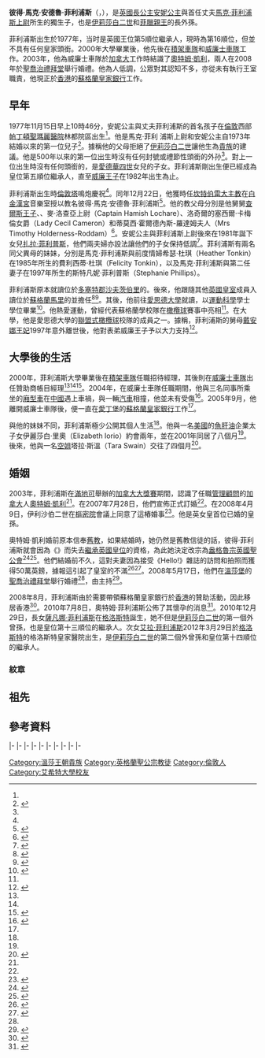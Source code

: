 {{noteta
|G1 = Country
|G2 = PP
|G3 = UK Places
|G4 = PoliticiansUK
|1=zh-cn:伊丽莎白二世;zh-tw:伊莉莎白二世;zh-hk:伊利沙伯二世;
|2=zh-hans:威廉姆斯车队;zh-hk:威廉士車隊;zh-tw:威廉斯車隊;
|3=zh-hans:捷豹; zh-tw:捷豹; zh-hk:積架;
|4=zh-hans:埃克塞特大学;zh-hk:愛思德大學;zh-tw:艾希特大學;
|5=zh-hans:戴安娜;zh-hk:戴安娜;zh-tw:黛安娜;
|6=zh-hans:蒙特利尔;zh-hk:滿地可;zh-tw:蒙特婁;
|7=zh:乔治六世;zh-hans:乔治六世;zh-hk:佐治六世;zh-sg:乔治六世;zh-tw:喬治六世;
|8=zh-hans菲利普亲王;zh-hk:菲臘親王;zh-tw:菲利普親王;
|9=zh-cn:乔治;zh-hk:佐治;zh-tw:喬治;
}}
{{Infobox Person
| name                 =<small>彼得·菲利浦斯<br>Peter Phillips</small>
| image                = [[File:Princess_Anne_and_Peter_Phillips.jpg|240px]]
| birth_name           =彼得·馬克·安德魯·菲利浦斯<br />（Peter Mark Andrew Phillips）
| parents              =[[马克·菲利普斯|馬克·菲利浦斯]]<br />[[安妮長公主|安妮長公主]]
| birth_date           ={{Birth date and age|1977|11|15|df=yes}}
| birth_place          ={{UK}}[[倫敦|倫敦]][[帕丁頓|帕丁頓]][[聖瑪麗醫院_(倫敦)|聖瑪麗醫院]]
| christening_date     =1977年12月22日
| christening_place    =[[倫敦|倫敦]][[白金漢宮|白金漢宮]]
| spouse               ={{marriage|[[奧特姆·菲利浦斯|奧特姆·菲利浦斯]]|2008|2021|reason=離婚}}
| children             =[[薩凡娜·菲利浦斯|薩凡娜·菲利浦斯]]<br>[[艾拉·菲利浦斯|艾拉·菲利浦斯]]
| occupation           =[[蘇格蘭皇家銀行|蘇格蘭皇家銀行]]經理
|}}
'''彼得·馬克·安德魯·菲利浦斯'''（'''{{lang-en|Peter Mark Andrew Phillips}}'''，{{bd|1977年|11月15日|catIdx=Phillips ,Peter}}），是[[英國|英國]][[長公主|長公主]][[安妮长公主|安妮公主]]與首任丈夫[[马克·菲利普斯|馬克·菲利浦斯上尉]]所生的獨生子，也是[[伊莉莎白二世|伊莉莎白二世]]和[[菲臘親王_(愛丁堡公爵)|菲臘親王]]的長外孫。

菲利浦斯出生於1977年，当时是英國王位第5順位繼承人，現時為第16順位，但並不具有任何皇家頭銜。2000年大學畢業後，他先後在[[積架車隊|積架車隊]]和[[威廉士車隊|威廉士車隊]]工作。2003年，他為威廉士車隊於[[加拿大|加拿大]]工作時結識了[[奧特姆·菲利浦斯|奧特姆·凱利]]，兩人在2008年於[[圣乔治礼拜堂_(温莎城堡)|聖喬治禮拜堂]]舉行婚禮。他為人低調，公眾對其認知不多，亦從未有執行王室職責，他現正於[[香港|香港]]的[[蘇格蘭皇家銀行|蘇格蘭皇家銀行]]工作。

==早年==
{{英国王室}}
1977年11月15日早上10時46分，安妮公主與丈夫菲利浦斯的首名孩子在[[倫敦|倫敦]]西部[[帕丁頓|帕丁頓]][[聖瑪麗醫院_(倫敦)|聖瑪麗醫院]]林都院區出生<ref name="BBC On This Day"/>。他是馬克·菲利 浦斯上尉和安妮公主自1973年結婚以來的第一位兒子<ref name="BBC On This Day">{{en}}{{cite news|url=http://news.bbc.co.uk/onthisday/hi/dates/stories/november/15/newsid_2539000/2539937.stm|title=1977: Princess Anne gives birth to Master Phillips|first=|last=|publisher=BBC|year=2007|accessdate=2010-07-13|archive-date=2006-04-16|archive-url=https://web.archive.org/web/20060416103647/http://news.bbc.co.uk/onthisday/hi/dates/stories/november/15/newsid_2539000/2539937.stm|dead-url=no}}</ref>。據稱他的父母拒絕了[[伊莉莎白二世|伊莉莎白二世]]讓他生為[[貴族爵位|貴族]]的建議。他是500年以來的第一位出生時沒有任何封號或禮節性頭銜的外孙<ref name="BBC On This Day"/>。對上一位出生時沒有任何頭銜的，是[[愛德華四世|愛德華四世]]女兒{{Link-en|約克的塞西莉|Cecily of York}}的子女。菲利浦斯剛出生便已經成為皇位第五順位繼承人，直至[[威廉王子_(威爾斯)|威廉王子]]在1982年出生為止。

菲利浦斯出生時[[倫敦塔|倫敦塔]]鳴炮{{Link-en|21響禮炮|21-gun salute|41響}}慶祝<ref name="BBC On This Day"/>。同年12月22日，他獲時任[[坎特伯雷大主教|坎特伯雷大主教]]{{Link-en|唐納德·科根|Donald Coggan}}在[[白金漢宮|白金漢宮]]音樂室授以教名彼得·馬克·安德魯·菲利浦斯<ref name="Royal Profile">{{en}}{{cite news|url=http://www.royal.gov.uk/output/Page5599.asp |title=The Princess Royal: Marriage and Family |first= |last= |publisher=royal.gov.uk |date= |deadurl=yes |archiveurl=https://web.archive.org/web/20070630231134/http://www.royal.gov.uk/output/Page5599.asp |archivedate=2007-06-30 }}</ref>。他的教父母分別是他舅舅[[查爾斯_(威爾斯親王)|查爾斯王子]]、{{Link-en|傑弗里·劉易斯·蒂亞克斯|Geoffrey Lewis Tiarks|傑弗里·蒂亞克斯主教閣下}}、麥·洛查亞上尉（Captain Hamish Lochare）、洛奇爾的塞西爾·卡梅倫女爵（Lady Cecil Cameron）和蒂莫西·霍爾德內斯-羅達姆夫人（Mrs Timothy Holderness-Roddam）<ref name="Royal Godparents">{{en}}{{cite news|url=http://www.royal.gov.uk/output/page3081.asp |title=Buckingham Palace Press Release |first= |last= |publisher=royal.gov.uk |date=8 April 2004 |deadurl=yes |archiveurl=https://web.archive.org/web/20131020180635/http://www.royal.gov.uk/output/page3081.asp |archivedate=2013-10-20}}</ref>。安妮公主與菲利浦斯上尉後來在1981年誕下女兒[[扎拉·菲利普斯|扎拉·菲利普斯]]，他們兩夫婦亦設法讓他們的子女保持低調<ref name="CBS">{{en}}{{cite news|url=http://www.cbsnews.com/htdocs/britishroyals/family_tree_10.html|title=CBS News Profile|first=|last=|publisher=[[CBS|CBS]]|date=|accessdate=2010-07-13|archive-date=2020-06-28|archive-url=https://web.archive.org/web/20200628132626/http://www.cbsnews.com/htdocs/britishroyals/family_tree_10.html}}</ref>。菲利浦斯有兩名同父異母的妹妹，分別是馬克·菲利浦斯與前度情婦希瑟·杜琪（Heather Tonkin）在1985年所生的費利西蒂·杜琪（Felicity Tonkin），以及馬克·菲利浦斯與第二任妻子{{Link-en|桑迪·普夫呂格爾|Sandy Pflueger}}在1997年所生的斯特凡妮·菲利普斯（Stephanie Phillips）。

菲利浦斯原本就讀位於[[多塞特郡|多塞特郡]][[沙夫茨伯里|沙夫茨伯里]]的{{Link-en|雷吉斯港學校|Port Regis Prep School|雷吉斯港預備學校}}。後來，他跟隨其他[[英國皇室|英國皇室]]成員入讀位於[[蘇格蘭|蘇格蘭]][[馬里_(蘇格蘭行政區)|馬里]]的{{Link-en|戈登斯敦學校|Gordonstoun School}}並擔任{{Link-en|男總領袖生|Head Boy}}<ref name="Hello Profile">{{en}}{{cite news|url=http://www.hellomagazine.com/profiles/peterphillips/|title=Profile - Peter Phillips|first=|last=|publisher=Hello!|date=2001-07|accessdate=2010-07-13|archive-date=2006-11-03|archive-url=https://web.archive.org/web/20061103215101/http://www.hellomagazine.com/profiles/peterphillips/|dead-url=no}}</ref><ref name="English Monarchs">{{en}}{{cite news|url=http://www.englishmonarchs.co.uk/windsor_13.htm|title=Peter Phillips|first=|last=|publisher=Englishmonarchs.co.uk]|date=|accessdate=2010-07-13|archive-date=2022-05-24|archive-url=https://web.archive.org/web/20220524104029/https://www.englishmonarchs.co.uk/windsor_13.htm}}</ref>。其後，他前往[[愛思德大學|愛思德大學]]就讀，以[[運動科學|運動科學]]學士學位畢業<ref name="BBC 2007">{{en}}{{cite news|url=http://news.bbc.co.uk/1/hi/uk/6920860.stm|title=Princess Anne's son set to marry|first=|last=|publisher=[[BBC|BBC]]|date=28 July 2007|accessdate=2010-07-13|archive-date=2007-08-08|archive-url=https://web.archive.org/web/20070808091600/http://news.bbc.co.uk/1/hi/uk/6920860.stm|dead-url=no}}</ref>。他熱愛運動，曾經代表蘇格蘭學校隊在[[橄欖球類運動|橄欖球]]賽事中亮相<ref name="BBC 2007"/>。在大學，他是愛思德大學的[[聯盟式橄欖球|聯盟式橄欖球]]校隊的成員之一。據稱，菲利浦斯的舅母[[戴安娜_(威爾斯王妃)|戴安娜王妃]]1997年意外離世後，他對表弟威廉王子予以大力支持<ref name="Telegraph 30 July">{{en}}{{cite news|url=http://www.telegraph.co.uk/news/main.jhtml?xml=/news/2007/07/30/nsloane330.xml|title=Publicity-shy Peter to be Queen's first grandchild to wed|first=Laura|last=Clout|publisher=The Daily Telegraph|date=30 July 2007|location=London|accessdate=22 May 2010|archive-date=2007-12-23|archive-url=https://web.archive.org/web/20071223124354/http://www.telegraph.co.uk/news/main.jhtml?xml=%2Fnews%2F2007%2F07%2F30%2Fnsloane330.xml|dead-url=no}}</ref>。

==大學後的生活==
2000年，菲利浦斯大學畢業後在[[積架車隊|積架車隊]]任職招待經理，其後則在[[威廉士車隊|威廉士車隊]]出任贊助商帳目經理<ref name="Hello Profile"/><ref name="BBC 2007"/><ref name="Royal Jubbly">{{en}}{{cite news|url=http://www.student.city.ac.uk/~rc391/jubbly/faces/faces_aw_3.html|title=Peter Phillips Profile|first=|last=|publisher=Royal Jubbly|date=|deadurl=yes|archiveurl=https://archive.is/20121223213754/http://www.student.city.ac.uk/~rc391/jubbly/faces/faces_aw_3.html|archivedate=2012-12-23}}</ref>。2004年，在威廉士車隊任職期間，他與三名同事所乘坐的[[廂型車|廂型車]]在[[中華人民共和國|中國]]遇上車禍，與一輛[[汽車|汽車]]相撞，他並未有受傷<ref name="BBC 2004">{{en}}{{cite news|url=http://news.bbc.co.uk/1/hi/uk/3690772.stm|title=Queen's grandson in car accident|first=|last=|publisher=BBC|date=26 September 2004}}</ref>。2005年9月，他離開威廉士車隊後，便一直在[[愛丁堡|愛丁堡]]的[[蘇格蘭皇家銀行|蘇格蘭皇家銀行]]工作<ref name="BBC 2007"/>。

與他的妹妹不同，菲利浦斯極少公開其個人生活<ref name="Hello Profile"/>。他與一名[[美國|美國]]的[[魚肝油|魚肝油]]企業太子女伊麗莎白·里奧（Elizabeth Iorio）約會兩年，並在2001年同居了八個月<ref name="Telegraph 30 July"/>。後來，他與一名[[空姐|空姐]]塔拉·斯溫（Tara Swain）交往了四個月<ref>{{en}}{{cite news|url=http://thescotsman.scotsman.com/s2.cfm?id=519302003|title=So who should William woo?|first=|last=|publisher=The Scotsman|date=7 May 2003|deadurl=yes|archiveurl=https://web.archive.org/web/20070917123753/http://thescotsman.scotsman.com/s2.cfm?id=519302003|archivedate=2007年9月17日}}</ref>。

==婚姻==
2003年，菲利浦斯在[[滿地可|滿地可]]舉辦的[[加拿大大獎賽|加拿大大獎賽]]期間，認識了任職[[管理諮詢|管理顧問]]的[[加拿大|加拿大]]人[[奧特姆·菲利浦斯|奧特姆·凱利]]<ref name="Hello Profile"/>。在2007年7月28日，他們宣佈正式訂婚<ref name="BBC 2007"/>。在2008年4月9日，伊利沙伯二世在[[英國樞密院|樞密院]]會議上同意了這樁婚事<ref name="Gazette">{{en}}{{cite web|url=http://www.london-gazette.gov.uk/ViewGazetteDocument.aspx?atdocid=4816506&GeoType=Edinburgh&categorydocids=72&lastissuecount=10|title=Consent to marriage of Peter Phillips and Autumn Kelly|accessdate=2008-05-05|author=|last=|first=|year=2008|format=|work=|publisher=London Gazette|deadurl=yes|archiveurl=https://web.archive.org/web/20081211134500/http://www.london-gazette.gov.uk/ViewGazetteDocument.aspx?atdocid=4816506&GeoType=Edinburgh&categorydocids=72&lastissuecount=10|archivedate=2008-12-11}}</ref>。他是英女皇首位已婚的皇孫。

奧特姆·凱利婚前原本信奉[[羅馬天主教|舊教]]，如果結婚時，她仍然是舊教信徒的話，彼得·菲利浦斯就會因為《{{Link-en|1701嗣位法案|Act of Settlement 1701}}》而失去[[英國王位繼承|繼承英國皇位]]的資格，為此她決定改宗為[[盎格魯宗|盎格魯宗]][[英國聖公會|英國聖公會]]<ref name="Telegraph 3 August">{{en}}{{cite news|url=http://www.telegraph.co.uk/news/main.jhtml?xml=/news/2007/08/03/npeter103.xml|title=A royal marriage dilemma - Phillips may renounce succession|first=Jonathan|last=Price|publisher=The Daily Telegraph|date=3 August 2007|location=London|accessdate=2021-10-01|archive-date=2008-02-25|archive-url=https://web.archive.org/web/20080225123135/http://www.telegraph.co.uk/news/main.jhtml?xml=%2Fnews%2F2007%2F08%2F03%2Fnpeter103.xml|dead-url=no}}</ref><ref name="Telegraph 1 May">{{en}}{{cite news|url=http://www.telegraph.co.uk/news/newstopics/theroyalfamily/1915827/Peter-Phillips's-fiancée-Autumn-Kelly-converts-to-save-succession.html|title=Peter's fiancée converts to save succession|first=Andrew|last=Pierce|publisher=The Daily Telegraph|date=1 May 2008|location=London|accessdate=2021-10-01|archive-date=2008-12-11|archive-url=https://web.archive.org/web/20081211112027/http://www.telegraph.co.uk/news/newstopics/theroyalfamily/1915827/Peter-Phillips%27s-fianc%C3%A9e-Autumn-Kelly-converts-to-save-succession.html|dead-url=no}}</ref>。他們結婚前不久，這對夫妻因為接受《Hello!》雜誌的訪問和拍照而獲得50萬英鎊，據報這引起了皇室的不滿<ref name="Tele Profile">{{en}}{{cite news|url=http://www.telegraph.co.uk/news/newstopics/theroyalfamily/1962810/Profile-Autumn-Kelly%2C-Peter-Phillip%27s-fiance.html|title=Autumn Kelly, Peter Phillip's fiance|first=Andrew|last=Pierce|publisher=The Daily Telegraph|date=2008-05-17|location=London|accessdate=2010-07-13|archive-date=2009-02-10|archive-url=https://web.archive.org/web/20090210185220/http://www.telegraph.co.uk/news/newstopics/theroyalfamily/1962810/Profile-Autumn-Kelly,-Peter-Phillip%27s-fiance.html|dead-url=no}}</ref><ref name="BBC wedding">{{en}}{{cite news|url=http://news.bbc.co.uk/1/hi/uk/7406008.stm|title=Royal marries in Windsor wedding|first=|last=|publisher=BBC|date=17 May 2008|accessdate=2010-07-13|archive-date=2008-05-18|archive-url=https://web.archive.org/web/20080518081959/http://news.bbc.co.uk/1/hi/uk/7406008.stm|dead-url=no}}</ref>。2008年5月17日，他們在[[溫莎城堡|溫莎堡]]的[[聖喬治禮拜堂_(溫莎堡)|聖喬治禮拜堂]]舉行婚禮<ref name="BBC wedding"/>，由{{Link-en|溫莎教長|Dean of Windsor}}{{Link-en|大衛·康納|David Conner (bishop)}}主持<ref name="Tele 17 8 May">{{en}}{{cite news|url=http://www.telegraph.co.uk/news/newstopics/theroyalfamily/1969472/Queen-will--meet-Prince-Harry%27s-girlfriend-Chelsy-Davy--at-Peter-Phillips-wedding.html|title=Queen will meet Prince Harry's girlfriend Chelsy Davy at Peter Phillips wedding|first=Andrew|last=Pierce|publisher=BBC|date=17 May 2008|location=London|accessdate=2010-07-13|archive-date=2008-12-11|archive-url=https://web.archive.org/web/20081211113201/http://www.telegraph.co.uk/news/newstopics/theroyalfamily/1969472/Queen-will--meet-Prince-Harry%27s-girlfriend-Chelsy-Davy--at-Peter-Phillips-wedding.html|dead-url=no}}</ref>。

2008年8月，菲利浦斯由於需要帶領蘇格蘭皇家銀行於[[香港|香港]]的贊助活動，因此移居香港<ref name="Brand">{{en}}{{cite news|url=http://www.brandrepublic.asia/Media/Newsarticle/2008_08/Phillips-to-lead-RBS-regional-sponsorship/32264 |title=Phillips to lead RBS regional sponsorship |first=Arun |last=Sudhaman |publisher=brandrepublic.asia |date=20 August 2008 |deadurl=yes |archiveurl=https://web.archive.org/web/20081201092433/http://www.brandrepublic.asia/Media/Newsarticle/2008_08/Phillips-to-lead-RBS-regional-sponsorship/32264 |archivedate=2008-12-01}}</ref>。2010年7月8日，奧特姆·菲利浦斯公佈了其懷孕的消息<ref name="daily">{{en}}{{cite news|url=http://www.dailymail.co.uk/news/article-1293168/Queen-great-grandmother-time-Peter-Philips-announces-wife-Autumns-pregnancy.html|title=Queen to become a great-grandmother for first time as Peter Philips announces wife Autumn's pregnancy|first=Arun|last=Sudhaman|publisher=brandrepublic.asia|date=20 August 2008}}</ref>。2010年12月29日，長女[[薩凡娜·菲利浦斯|薩凡娜·菲利浦斯]]在[[格洛斯特|格洛斯特]]{{tsl|en| Gloucestershire Hospitals NHS Foundation Trust|格洛斯特皇家醫院}}誕生，她不但是[[伊莉莎白二世|伊莉莎白二世]]的第一個外曾孫，也是皇位第十三順位的繼承人。次女[[艾拉·菲利浦斯|艾拉·菲利浦斯]]2012年3月29日於[[格洛斯特|格洛斯特]]的格洛斯特皇家醫院出生，是[[伊莉莎白二世|伊莉莎白二世]]的第二個外曾孫和皇位第十四順位的繼承人。

===紋章===
{{Infobox COA wide
|image             = Peter_Phillips_Arms.svg
|bannerimage       =
|badgeimage        =
|notes             = 這紋章在1973年10月授予彼得·馬克·安德魯·菲利浦斯的祖父，彼得·威廉·加賽德·菲利普斯（Peter William Garside Phillips）。三爺孫的紋章差別在於，他祖父的紋章上部沒有紅色的三尖橫條，父親的則有，而自己的紋章則有紅色五尖頭橫條。菲利浦斯的祖父在1998年去世後，他祖父的紋章由父親承襲，而父親的紋章則由他承襲至今。<ref name="News & Views">{{en}}{{Cite journal
  | last =
  | first =
  | author-link =
  | last2 =
  | first2 =
  | author2-link =
  | title = News & Views
  | journal = The Heraldry Gazette
  | volume =
  | issue =  57
  | pages = 17
  | date = March 1974
  | year =
  | url =
  | doi =
  | id = }}</ref><ref>{{en}}{{cite book|title=Sovereign ER II|url=https://archive.org/details/sovereigncelebra0000unse|year=1992|publisher=Collins and Brown |location= London|isbn=1 85585 116 4|page=[https://archive.org/details/sovereigncelebra0000unse/page/14 14]}}</ref>。
|adopted           =
|crest             =
|torse             =
|helm              =
|escutcheon        = 蔚藍底色和山形袖章，銀馬印在蔚藍色上，下方則是已開花的勿忘草和其樹枝，花是散開的<ref name="News & Views"/>。
|supporters        =
|compartment       =
|motto             =
|orders            =
|other_elements    =
|banner            =
|badge             =
|symbolism         =
|previous_versions =
}}

==祖先==
{{Ahnentafel top|先祖}}<center>
{{ahnentafel-compact5
|style = font-size: 85%; 
|boxstyle_1=background-color: #fcc;
|boxstyle_2=background-color: #fb9;
|boxstyle_3=background-color: #ffc;
|boxstyle_4=background-color: #bfc;
|boxstyle_5=background-color: #9fe;
|1= '''彼得·馬克·安德魯·菲利浦斯'''
|2= '''父：'''{{Link-en|馬克·菲利浦斯|Mark Phillips}}[[上尉|上尉]]
|3= '''母：'''[[英国长公主|英国长公主]][[安妮长公主|安妮]]
|4= '''祖父：'''彼得·威廉·加賽德·菲利普斯
|5= '''祖母：'''安妮·帕特里夏·提亞絲
|6= '''外祖父：'''[[爱丁堡公爵|爱丁堡公爵]][[菲利普亲王_(爱丁堡公爵)|菲利普亲王]]
|7= '''外祖母：'''[[英国女王|英国女王]][[伊丽莎白二世|伊丽莎白二世]]
|8= '''曾祖父：'''約瑟夫·赫伯特·菲利普斯
|9= '''曾祖母：'''多蘿西婭·瑪麗·蘭特
|10= '''外曾祖父：'''約翰·格哈德·愛德華·提亞絲
|11= '''外曾祖母：'''埃弗蘭·佛羅倫薩·克里普斯
|12= '''外曾祖父：'''希腊及丹麦[[安德烈阿斯王子_(希腊)|安德烈阿斯王子]]
|13= '''外曾祖母：'''黑森-巴腾堡[[爱丽丝公主_(巴滕贝格)|爱丽丝郡主]]
|14= '''外曾祖父：'''英国国王[[乔治六世|乔治六世]]
|15= '''外曾祖母：'''英国王后[[伊丽莎白·鲍斯-莱昂|伊丽莎白]]
|16= '''高祖父：'''威廉·加賽德·菲利普斯
|17= '''高祖母：'''艾瑪·格倫迪
|18= '''外高祖父：'''威廉·亨利·蘭特
|19= '''外高祖母：'''凱特·埃莉薩·穆爾
|20= '''外高祖父：'''約翰·格哈德·提亞絲
|21= '''外高祖母：'''阿達·康斯坦斯·海倫·哈靈頓
|22= '''外高祖父：'''珀西·羅蘭·克里普斯
|23= '''外高祖母：'''瑪麗·霍華德·特里普
|24= '''外高祖父：'''[[希腊国王|希腊国王]][[乔治一世_(希腊)|乔治一世]]
|25= '''外高祖母：'''希腊王后[[奥尔加王后_(希腊)|奥尔加]]
|26= '''外高祖父：'''[[米尔福德黑文侯爵|米尔福德黑文侯爵]][[路易斯·亚历山大·蒙巴顿，第一代米尔福德黑文侯爵|路易·蒙巴頓]]
|27= '''外高祖母：'''侯爵夫人[[维多利亚公主_(黑森和莱茵)|维多利亚郡主]]
|28= '''外高祖父：'''英国国王[[乔治五世|乔治五世]]
|29= '''外高祖母：'''英国王后[[玛丽王后_(英国)|玛丽]]
|30= '''外高祖父：'''[[克勞德·鮑斯-雷昂，第十四代斯特拉斯莫爾與金霍恩伯爵|克勞德·鮑斯-雷昂]]<br>第十四代{{le|斯特拉斯莫尔与金霍恩伯爵|Earl of Strathmore and Kinghorne}}
|31= '''外高祖母：'''伯爵夫人{{le|塞西莉亚·鲍斯-莱昂|Cecilia Bowes-Lyon, Countess of Strathmore and Kinghorne|塞西莉亚}}
}}</center>
{{ahnentafel bottom}}

==參考資料==
{{reflist}}

{{s-start}}
{{s-roy|uk}}
|-
{{s-none|第15位<br>[[安妮长公主|安妮公主]]<br>母亲}}
{{s-title|[[英國王位繼承|英國王位繼承]]<br />第16位}}
{{s-none|第17位<br>[[萨凡娜·菲利普斯|萨凡娜·菲利普斯]]<br>长女}}
|-
{{S-before|[[萨凡娜·菲利浦斯|萨凡娜·菲利浦斯]]|长女|rows=5}}
{{S-ttl|title=英国王位 <br /> 第十六顺位推定继承人|years=2021年2月9日 - }}
{{S-inc}}
{{S-ttl|title=英国王位 <br /> 第十五顺位推定继承人|years=2019年5月6日 - {{SetTitle|表外甥奧古斯特·布魯斯班克出世|2021年2月9日}}}}
{{S-after|[[安妮长公主|安妮公主]]|母亲|rows=11}}
{{S-ttl|title=英国王位 <br /> 第十四顺位推定继承人|years=2018年4月23日 - {{SetTitle|表姪子阿奇·哈里森·蒙巴頓-溫莎出世|2019年5月6日}}}}
|-
{{S-ttl|title=英国王位 <br /> 第十三顺位推定继承人|years=2015年5月2日 – {{SetTitle|表姪子劍橋路易王子出世|2018年4月23日}}}}
|-
{{S-ttl|title=英国王位 <br /> 第十二顺位推定继承人|years=2013年7月22日 – {{SetTitle|表侄女剑桥夏洛特公主出世|2015年5月2日}}}}
{{S-before|[[扎拉·菲利普斯|扎拉·菲利普斯]]|妹妹|rows=6}}
{{S-ttl|title=英国王位 <br /> 第十一顺位推定继承人|years=2007年12月17日 – {{SetTitle|表侄子剑桥乔治王子出世|2013年7月22日}}}}
|-
{{S-ttl|title=英国王位 <br /> 第十顺位推定继承人|years=2003年11月8日 – {{SetTitle|表弟塞文子爵詹姆斯出世|2007年12月17日}}}}
|-
{{S-ttl|title=英国王位 <br /> 第九顺位推定继承人|years=1990年3月23日 – {{SetTitle|表妹路易絲·溫莎女爵出世|2003年11月8日}}}}
|-
{{S-ttl|title=英国王位 <br /> 第八顺位推定继承人|years=1988年8月8日 – {{SetTitle|表妹约克尤金妮郡主出世|1990年3月23日}}}}
|-
{{S-ttl|title=英国王位 <br /> 第七顺位推定继承人|years=1984年9月15日 – {{SetTitle|表妹约克比亚特丽斯郡主出世|1988年8月8日}}}}
|-
{{S-ttl|title=英国王位 <br /> 第六顺位推定继承人|years=1982年6月21日 – {{SetTitle|表弟威尔士亨利王子出世|1984年9月15日}}}}
{{S-before|[[玛格丽特公主_(斯诺登伯爵夫人)|玛格丽特公主]]|外姨祖母}}
{{S-ttl|title=英国王位 <br /> 第五顺位推定继承人|years={{SetTitle|彼得·菲利浦斯出世|1977年11月15日}} – {{SetTitle|表弟威尔士威廉王子出世|1982年6月21日}}}}
|-
{{s-prec|uk}}
{{s-bef|before=[[，塞文子爵|塞文子爵]]}}
{{s-ttl|title={{Link-en|英國排名名單|United Kingdom order of precedence|紳士}}<br />彼得·菲利浦斯先生}}
{{s-aft|after=[[大衛·阿姆斯特朗-瓊斯，林利子爵|林利子爵]]}}
{{end}}

{{DEFAULTSORT:Phillips, Peter}}
[[Category:溫莎王朝貴族|Category:溫莎王朝貴族]]
[[Category:英格蘭聖公宗教徒|Category:英格蘭聖公宗教徒]]
[[Category:倫敦人|Category:倫敦人]]
[[Category:艾希特大學校友|Category:艾希特大學校友]]